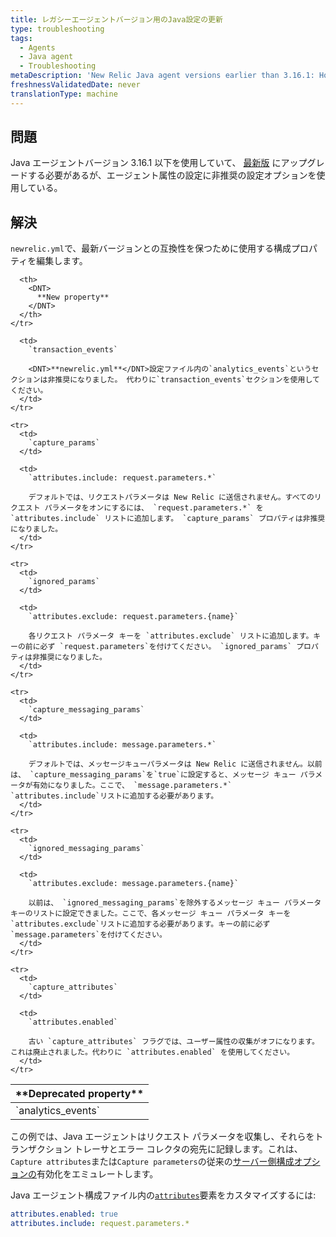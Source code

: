 ```yaml
---
title: レガシーエージェントバージョン用のJava設定の更新
type: troubleshooting
tags:
  - Agents
  - Java agent
  - Troubleshooting
metaDescription: 'New Relic Java agent versions earlier than 3.16.1: How to update your newrelic.yml file to the latest version of agent attribute configuration.'
freshnessValidatedDate: never
translationType: machine
---
```


## 問題

Java エージェントバージョン 3.16.1 以下を使用していて、 [最新版](/docs/release-notes/agent-release-notes/java-release-notes) にアップグレードする必要があるが、エージェント属性の設定に非推奨の設定オプションを使用している。

## 解決

`newrelic.yml`で、最新バージョンとの互換性を保つために使用する構成プロパティを編集します。

<table>
  <thead>
    <tr>
      <th width={200}>
        <DNT>
          **Deprecated property**
        </DNT>
      </th>

      <th>
        <DNT>
          **New property**
        </DNT>
      </th>
    </tr>
  </thead>

  <tbody>
    <tr>
      <td>
        `analytics_events`
      </td>

      <td>
        `transaction_events`

        <DNT>**newrelic.yml**</DNT>設定ファイル内の`analytics_events`というセクションは非推奨になりました。 代わりに`transaction_events`セクションを使用してください。
      </td>
    </tr>

    <tr>
      <td>
        `capture_params`
      </td>

      <td>
        `attributes.include: request.parameters.*`

        デフォルトでは、リクエストパラメータは New Relic に送信されません。すべてのリクエスト パラメータをオンにするには、 `request.parameters.*` を `attributes.include` リストに追加します。 `capture_params` プロパティは非推奨になりました。
      </td>
    </tr>

    <tr>
      <td>
        `ignored_params`
      </td>

      <td>
        `attributes.exclude: request.parameters.{name}`

        各リクエスト パラメータ キーを `attributes.exclude` リストに追加します。キーの前に必ず `request.parameters`を付けてください。 `ignored_params` プロパティは非推奨になりました。
      </td>
    </tr>

    <tr>
      <td>
        `capture_messaging_params`
      </td>

      <td>
        `attributes.include: message.parameters.*`

        デフォルトでは、メッセージキューパラメータは New Relic に送信されません。以前は、 `capture_messaging_params`を`true`に設定すると、メッセージ キュー パラメータが有効になりました。ここで、 `message.parameters.*` `attributes.include`リストに追加する必要があります。
      </td>
    </tr>

    <tr>
      <td>
        `ignored_messaging_params`
      </td>

      <td>
        `attributes.exclude: message.parameters.{name}`

        以前は、 `ignored_messaging_params`を除外するメッセージ キュー パラメータ キーのリストに設定できました。ここで、各メッセージ キュー パラメータ キーを`attributes.exclude`リストに追加する必要があります。キーの前に必ず`message.parameters`を付けてください。
      </td>
    </tr>

    <tr>
      <td>
        `capture_attributes`
      </td>

      <td>
        `attributes.enabled`

        古い `capture_attributes` フラグでは、ユーザー属性の収集がオフになります。これは廃止されました。代わりに `attributes.enabled` を使用してください。
      </td>
    </tr>
  </tbody>
</table>

この例では、Java エージェントはリクエスト パラメータを収集し、それらをトランザクション トレーサとエラー コレクタの宛先に記録します。これは、 `Capture attributes`または`Capture parameters`の従来の[サーバー側構成オプションの](/docs/agents/manage-apm-agents/configuration/server-side-agent-configuration)有効化をエミュレートします。

Java エージェント構成ファイル内の[`attributes`](/docs/agents/java-agent/configuration/java-agent-configuration-config-file#attributes)要素をカスタマイズするには:

```yml
attributes.enabled: true
attributes.include: request.parameters.*
```